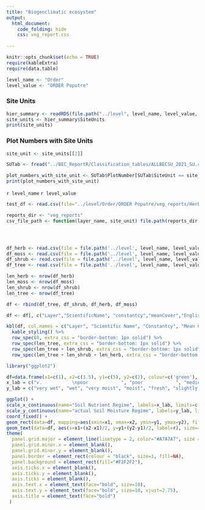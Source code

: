 ```yaml
---
title: "Biogeoclimatic ecosystem"
output:
  html_document:
    code_folding: hide
    css: veg_report.css
    
---
```


```r
knitr::opts_chunk$set(echo = TRUE)
require(kableExtra)
require(data.table)
```


```r
level_name <- "Order"
level_value <- "ORDER Poputre"
```

### Site Units
```r
hier_summary <- readRDS(file.path("../level", level_name, level_value, "heir_summary_ORDER_Poputre.RDS"))
site_units <- hier_summary$SiteUnits
print(site_units)
```

### Plot Numbers with Site Units
```r
site_unit <- site_units[[2]]

SUTab <- fread("../BEC_ReportR/Classification_tables/ALLBECSU_2021_SU.csv")

plot_numbers_with_site_unit <- SUTab$PlotNumber[SUTab$SiteUnit == site_unit]
print(plot_numbers_with_site_unit)

```

<span class="emphasized">`r level_name`        `r level_value` </span>

```r
test_df <- read.csv(file="../level/Order/ORDER Poputre/veg_reports/Herb_Layer_BGxw2_115_.csv")
```


```r
reports_dir <- "veg_reports"
csv_file_path <- function(layer_name, site_unit) file.path(reports_dir, paste(layer_name, str_replace(str_remove_all(site_unit, " "), "/", "_"), ".csv", sep="_"))




df_herb <- read.csv(file = file.path('../level', level_name, level_value, csv_file_path("Herb_Layer", site_unit)))
df_moss <- read.csv(file = file.path('../level', level_name, level_value, csv_file_path("Moss_Layer", site_unit)))
df_shrub <- read.csv(file = file.path('../level', level_name, level_value, csv_file_path("Shrub_Layer", site_unit)))
df_tree <- read.csv(file = file.path('../level', level_name, level_value, csv_file_path("Tree_Layer", site_unit)))

len_herb <- nrow(df_herb)
len_moss <- nrow(df_moss)
len_shrub <- nrow(df_shrub)
len_tree <- nrow(df_tree)

```

```r
df <- rbind(df_tree, df_shrub, df_herb, df_moss)
```


```r
df <- df[, c("Layer","ScientificName", "constantcy","meanCover","EnglishName")]

kbl(df, col.names = c("Layer", "Scientific Name", "Constantcy", "Mean Cover", "English Name"), format = "html", table.attr = "style='width:100%;'", align = "lllll") %>%
  kable_styling() %>%
  row_spec(0, extra_css = "border-bottom: 1px solid") %>%
  row_spec(len_tree, extra_css = "border-bottom: 1px solid") %>%
  row_spec(len_tree + len_shrub, extra_css = "border-bottom: 1px solid") %>%
  row_spec(len_tree + len_shrub + len_herb, extra_css = "border-bottom: 1px solid")
```

```r
library("ggplot2")

df=data.frame(x1=c(1), x2=c(3.5), y1=c(5), y2=c(2), colour=c('green'), r=c(1))
x_lab = c("v.           \npoor            ", "poor            ", "medium            ", "rich            ", "v.            \nrich            ")
y_lab = c("very wet", "wet", "very moist", "moist", "fresh", "slightly dry", "moderely dry", "very dry", "extremely dry", "excessively dry")

ggplot() + 
scale_x_continuous(name="Soil Nutrient Regime", labels=x_lab, limits=c(0,5), breaks=c(1,2,3,4,5), expand = c(0, 0), position = "top") + 
scale_y_continuous(name="actual Soil Moisture Regime", labels=y_lab, limits=c(0,10), breaks=c(1,2,3,4,5,6,7,8,9,10), expand=c(0, 0)) +
coord_fixed() +
geom_rect(data=df, mapping=aes(xmin=x1, xmax=x2, ymin=y1, ymax=y2), fill=df$colour, color="black", alpha=0.5) +
geom_text(data=df, aes(x=x1+(x2-x1)/2, y=y1+(y2-y1)/2, label=r), size=4) + 
theme(
  panel.grid.major = element_line(linetype = 2, color="#A7A7A7", size = 0.3),
  panel.grid.minor.x = element_blank(),
  panel.grid.minor.y = element_blank(),
  panel.border = element_rect(colour = "black", size=1, fill=NA),
  panel.background = element_rect(fill="#F2F2F2"),
  axis.ticks.x = element_blank(),
  axis.ticks.y = element_blank(),
  axis.ticks = element_blank(),
  axis.text.x = element_text(face="bold", size=10),
  axis.text.y = element_text(face="bold", size=10, vjust=2.75),
  axis.title = element_text(face="bold") 
 )
```

